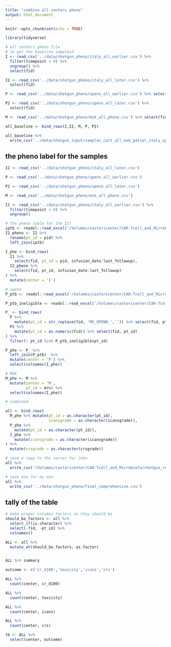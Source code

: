 ```yaml
---
title: "combine all centers pheno"
output: html_document
---
```


```r
knitr::opts_chunk$set(echo = TRUE)
```

```r
library(tidyverse)
```

```r
# all centers pheno file 
# to get the baseline sampleid 
I <- read_csv('../data/shotgun_pheno/italy_all_earlier.csv') %>% 
  filter(timepoint < 0) %>% 
  ungroup() %>% 
  select(fid)

I2 <- read_csv('../data/shotgun_pheno/italy_all_later.csv') %>% 
  select(fid)

P <- read_csv('../data/shotgun_pheno/upenn_all_earlier.csv') %>% select(fid)

P2 <- read_csv('../data/shotgun_pheno/upenn_all_later.csv') %>% 
  select(fid)

M <- read_csv('../data/shotgun_pheno/msk_all_pheno.csv') %>% select(fid)

all_baseline <- bind_rows(I,I2, M, P, P2)

all_baseline %>% 
  write_csv('../data/shotgun_input/samples_cart_all_msk_patial_italy_upenn.csv', col_names = F)
```

## the pheno label for the samples

```r
I2 <- read_csv('../data/shotgun_pheno/italy_all_later.csv')

P <- read_csv('../data/shotgun_pheno/upenn_all_earlier.csv') 

P2 <- read_csv('../data/shotgun_pheno/upenn_all_later.csv') 

M <- read_csv('../data/shotgun_pheno/msk_all_pheno.csv')
```


```r
I1 <- read_csv('../data/shotgun_pheno/italy_all_earlier.csv') %>% 
  filter(timepoint < 0) %>% 
  ungroup() 

# the pheno lable for the I2!
iptb <- readxl::read_excel('/Volumes/castoricenter/CAR-Tcell_and_Microbiota/Italy/patients/italy_essential_data_v4.xlsx', sheet = 1)
I2_pheno <- I2 %>% 
  rename(pt_id = pid) %>% 
  left_join(iptb) 

I_phe <- bind_rows(
  I1 %>% 
    select(fid, pt_id = pid, infusion_date:last_followup), 
  I2_pheno %>% 
    select(fid, pt_id, infusion_date:last_followup)
) %>% 
  mutate(center = 'I')
```

```r
# upenn
P_ptb <- readxl::read_excel('/Volumes/castoricenter/CAR-Tcell_and_Microbiota/U Penn/patients/upenn_essential_data_v3.xlsx', sheet = 1)

P_ptb_ineligible <- readxl::read_excel('/Volumes/castoricenter/CAR-Tcell_and_Microbiota/U Penn/patients/upenn_essential_data_v3.xlsx', sheet = 2)

P_ <- bind_rows(
  P %>% 
    mutate(pt_id = str_replace(fid, 'MS_UPENN_','')) %>% select(fid, pt_id) %>% mutate(pt_id = as.numeric(pt_id)),
  P2 %>% 
    mutate(pt_id = as.numeric(fid)) %>% select(fid, pt_id)
) %>% 
  filter(! pt_id %in% P_ptb_ineligible$pt_id)

P_phe <- P_ %>% 
  left_join(P_ptb)  %>% 
  mutate(center = 'P') %>% 
  select(colnames(I_phe))
```


```r
# MSK
M_phe <- M %>% 
  mutate(center = 'M',
         pt_id = mrn) %>% 
  select(colnames(I_phe))
```


```r
# combined 

all <- bind_rows(
  M_phe %>% mutate(pt_id = as.character(pt_id),
                   icansgrade = as.character(icansgrade)), 
  P_phe %>% 
    mutate(pt_id = as.character(pt_id)), 
  I_phe %>% 
    mutate(icansgrade = as.character(icansgrade))
) %>% 
  mutate(crsgrade = as.character(crsgrade))

# save a copy to the server for John
all %>% 
  write_csv('/Volumes/castoricenter/CAR-Tcell_and_Microbiota/shotgun_results/pheno_data_comprehensive.csv')

# save one for my own
all %>% 
  write_csv('../data/shotgun_pheno/final_comprehensive.csv')
```

## tally of the table

```r
# make proper columns factors as they should be 
should_be_factors <- all %>% 
  select_if(is.character) %>% 
  select(-fid, -pt_id) %>% 
  colnames()

ALL <- all %>% 
  mutate_at(should_be_factors, as.factor)


ALL %>% summary
```


```r
outcome <- c('cr_d100','toxicity','icans','crs')

ALL %>% 
  count(center, cr_d100)

ALL %>% 
  count(center, toxicity)

ALL %>% 
  count(center, icans)

ALL %>% 
  count(center, crs)

tb <- ALL %>% 
  select(center, outcome) 
```
 